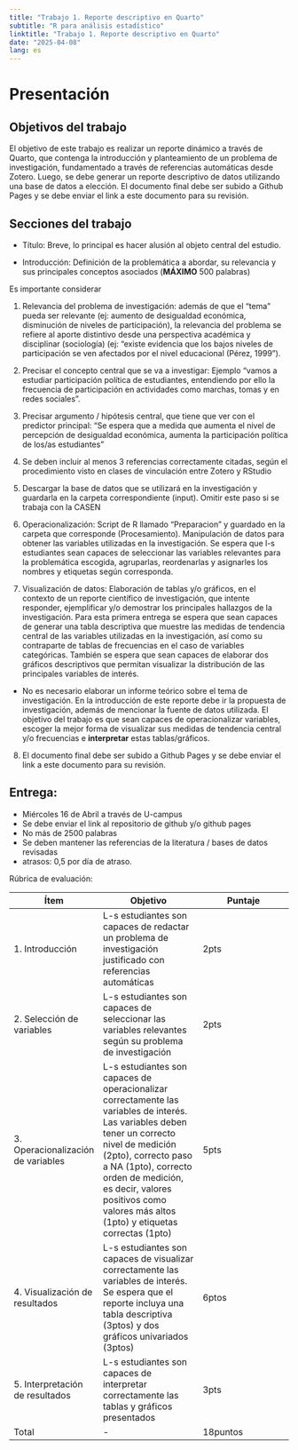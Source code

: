 ```yaml
---
title: "Trabajo 1. Reporte descriptivo en Quarto"
subtitle: "R para análisis estadístico"
linktitle: "Trabajo 1. Reporte descriptivo en Quarto"
date: "2025-04-08"
lang: es
---
```


# Presentación

## Objetivos del trabajo

El objetivo de este trabajo es realizar un reporte dinámico a través de Quarto, que contenga la introducción y planteamiento de un problema de investigación, fundamentado a través de referencias automáticas desde Zotero. Luego, se debe generar un reporte descriptivo de datos utilizando una base de datos a elección. El documento final debe ser subido a Github Pages y se debe enviar el link a este documento para su revisión.

## Secciones del trabajo

-   Título: Breve, lo principal es hacer alusión al objeto central del estudio.

-   Introducción: Definición de la problemática a abordar, su relevancia y sus principales conceptos asociados (**MÁXIMO** 500 palabras)

Es importante considerar

1.  Relevancia del problema de investigación: además de que el “tema” pueda ser relevante (ej: aumento de desigualdad económica, disminución de niveles de participación), la relevancia del problema se refiere al aporte distintivo desde una perspectiva académica y disciplinar (sociología) (ej: “existe evidencia que los bajos niveles de participación se ven afectados por el nivel educacional (Pérez, 1999”).

2.  Precisar el concepto central que se va a investigar: Ejemplo “vamos a estudiar participación política de estudiantes, entendiendo por ello la frecuencia de participación en actividades como marchas, tomas y en redes sociales”.

3.  Precisar argumento / hipótesis central, que tiene que ver con el predictor principal: “Se espera que a medida que aumenta el nivel de percepción de desigualdad económica, aumenta la participación política de los/as estudiantes”

4.  Se deben incluir al menos 3 referencias correctamente citadas, según el procedimiento visto en clases de vinculación entre Zotero y RStudio

5.  Descargar la base de datos que se utilizará en la investigación y guardarla en la carpeta correspondiente (input). Omitir este paso si se trabaja con la CASEN

6.  Operacionalización: Script de R llamado "Preparacion" y guardado en la carpeta que corresponde (Procesamiento). Manipulación de datos para obtener las variables utilizadas en la investigación. Se espera que l-s estudiantes sean capaces de seleccionar las variables relevantes para la problemática escogida, agruparlas, reordenarlas y asignarles los nombres y etiquetas según corresponda.

7.  Visualización de datos: Elaboración de tablas y/o gráficos, en el contexto de un reporte científico de investigación, que intente responder, ejemplificar y/o demostrar los principales hallazgos de la investigación. Para esta primera entrega se espera que sean capaces de generar una tabla descriptiva que muestre las medidas de tendencia central de las variables utilizadas en la investigación, así como su contraparte de tablas de frecuencias en el caso de variables categóricas. También se espera que sean capaces de elaborar dos gráficos descriptivos que permitan visualizar la distribución de las principales variables de interés.

-   No es necesario elaborar un informe teórico sobre el tema de investigación. En la introducción de este reporte debe ir la propuesta de investigación, además de mencionar la fuente de datos utilizada. El objetivo del trabajo es que sean capaces de operacionalizar variables, escoger la mejor forma de visualizar sus medidas de tendencia central y/o frecuencias e **interpretar** estas tablas/gráficos.

8.  El documento final debe ser subido a Github Pages y se debe enviar el link a este documento para su revisión.

## Entrega:

-   Miércoles 16 de Abril a través de U-campus
-   Se debe enviar el link al repositorio de github y/o github pages
-   No más de 2500 palabras
-   Se deben mantener las referencias de la literatura / bases de datos revisadas
-   atrasos: 0,5 por día de atraso.

Rúbrica de evaluación:

| Ítem                                | Objetivo                                                                                                                                                                                                                                                                                             | Puntaje  |
|------------------|----------------------------|--------------------------|
| 1\. Introducción                    | L-s estudiantes son capaces de redactar un problema de investigación justificado con referencias automáticas                                                                                                                                                                                         | 2pts     |
| 2\. Selección de variables          | L-s estudiantes son capaces de seleccionar las variables relevantes según su problema de investigación                                                                                                                                                                                               | 2pts     |
| 3\. Operacionalización de variables | L-s estudiantes son capaces de operacionalizar correctamente las variables de interés. Las variables deben tener un correcto nivel de medición (2pto), correcto paso a NA (1pto), correcto orden de medición, es decir, valores positivos como valores más altos (1pto) y etiquetas correctas (1pto) | 5pts     |
| 4\. Visualización de resultados     | L-s estudiantes son capaces de visualizar correctamente las variables de interés. Se espera que el reporte incluya una tabla descriptiva (3ptos) y dos gráficos univariados (3ptos)                                                                                                                  | 6ptos    |
| 5\. Interpretación de resultados    | L-s estudiantes son capaces de interpretar correctamente las tablas y gráficos presentados                                                                                                                                                                                                           | 3pts     |
| Total                               | \-                                                                                                                                                                                                                                                                                                   | 18puntos |
